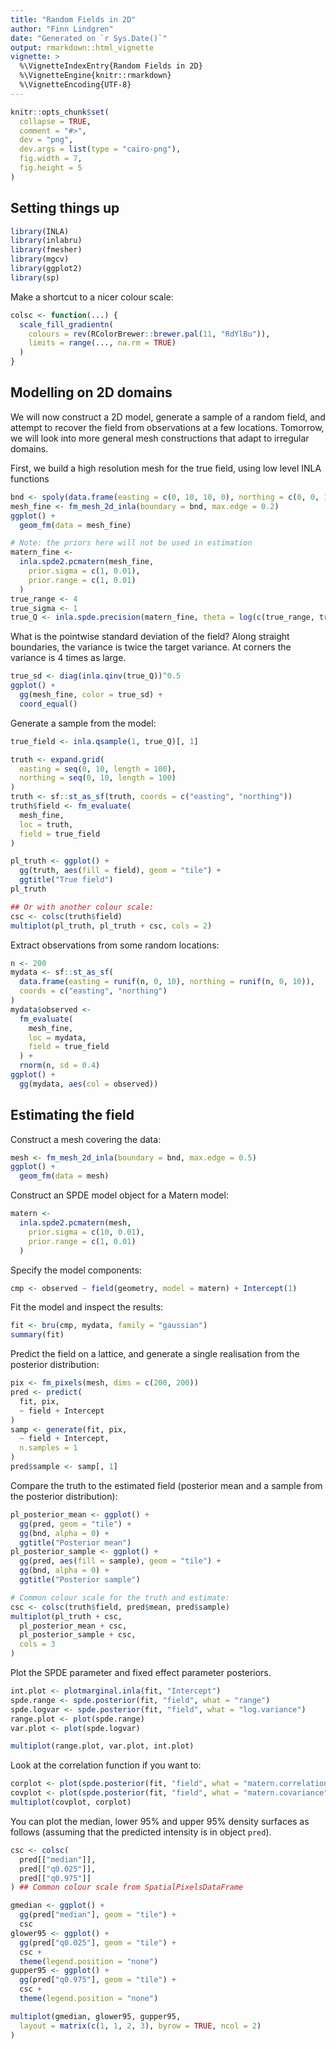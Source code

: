 ```yaml
---
title: "Random Fields in 2D"
author: "Finn Lindgren"
date: "Generated on `r Sys.Date()`"
output: rmarkdown::html_vignette
vignette: >
  %\VignetteIndexEntry{Random Fields in 2D}
  %\VignetteEngine{knitr::rmarkdown}
  %\VignetteEncoding{UTF-8}
---
```


```r
knitr::opts_chunk$set(
  collapse = TRUE,
  comment = "#>",
  dev = "png",
  dev.args = list(type = "cairo-png"),
  fig.width = 7,
  fig.height = 5
)
```

Setting things up
----------------

```r
library(INLA)
library(inlabru)
library(fmesher)
library(mgcv)
library(ggplot2)
library(sp)
```

Make a shortcut to a nicer colour scale:

```r
colsc <- function(...) {
  scale_fill_gradientn(
    colours = rev(RColorBrewer::brewer.pal(11, "RdYlBu")),
    limits = range(..., na.rm = TRUE)
  )
}
```


Modelling on 2D domains
----------------
We will now construct a 2D model, generate a sample of a
random field, and attempt to recover the field from observations at a few locations.
Tomorrow, we will look into more general mesh constructions that adapt to irregular domains.

First, we build a high resolution mesh for the true field, using low level INLA functions

```r
bnd <- spoly(data.frame(easting = c(0, 10, 10, 0), northing = c(0, 0, 10, 10)))
mesh_fine <- fm_mesh_2d_inla(boundary = bnd, max.edge = 0.2)
ggplot() +
  geom_fm(data = mesh_fine)

# Note: the priors here will not be used in estimation
matern_fine <-
  inla.spde2.pcmatern(mesh_fine,
    prior.sigma = c(1, 0.01),
    prior.range = c(1, 0.01)
  )
true_range <- 4
true_sigma <- 1
true_Q <- inla.spde.precision(matern_fine, theta = log(c(true_range, true_sigma)))
```
What is the pointwise standard deviation of the field? Along straight boundaries,
the variance is twice the target variance. At corners the variance is 4 times as large.

```r
true_sd <- diag(inla.qinv(true_Q))^0.5
ggplot() +
  gg(mesh_fine, color = true_sd) +
  coord_equal()
```

Generate a sample from the model:

```r
true_field <- inla.qsample(1, true_Q)[, 1]

truth <- expand.grid(
  easting = seq(0, 10, length = 100),
  northing = seq(0, 10, length = 100)
)
truth <- sf::st_as_sf(truth, coords = c("easting", "northing"))
truth$field <- fm_evaluate(
  mesh_fine,
  loc = truth,
  field = true_field
)

pl_truth <- ggplot() +
  gg(truth, aes(fill = field), geom = "tile") +
  ggtitle("True field")
pl_truth

## Or with another colour scale:
csc <- colsc(truth$field)
multiplot(pl_truth, pl_truth + csc, cols = 2)
```

Extract observations from some random locations:

```r
n <- 200
mydata <- sf::st_as_sf(
  data.frame(easting = runif(n, 0, 10), northing = runif(n, 0, 10)),
  coords = c("easting", "northing")
)
mydata$observed <-
  fm_evaluate(
    mesh_fine,
    loc = mydata,
    field = true_field
  ) +
  rnorm(n, sd = 0.4)
ggplot() +
  gg(mydata, aes(col = observed))
```

Estimating the field
----------

Construct a mesh covering the data:

```r
mesh <- fm_mesh_2d_inla(boundary = bnd, max.edge = 0.5)
ggplot() +
  geom_fm(data = mesh)
```

Construct an SPDE model object for a Matern model:

```r
matern <-
  inla.spde2.pcmatern(mesh,
    prior.sigma = c(10, 0.01),
    prior.range = c(1, 0.01)
  )
```

Specify the model components:

```r
cmp <- observed ~ field(geometry, model = matern) + Intercept(1)
```

Fit the model and inspect the results:

```r
fit <- bru(cmp, mydata, family = "gaussian")
summary(fit)
```

Predict the field on a lattice, and generate
a single realisation from the posterior distribution:

```r
pix <- fm_pixels(mesh, dims = c(200, 200))
pred <- predict(
  fit, pix,
  ~ field + Intercept
)
samp <- generate(fit, pix,
  ~ field + Intercept,
  n.samples = 1
)
pred$sample <- samp[, 1]
```

Compare the truth to the estimated field
(posterior mean and a sample from the posterior distribution):


```r
pl_posterior_mean <- ggplot() +
  gg(pred, geom = "tile") +
  gg(bnd, alpha = 0) +
  ggtitle("Posterior mean")
pl_posterior_sample <- ggplot() +
  gg(pred, aes(fill = sample), geom = "tile") +
  gg(bnd, alpha = 0) +
  ggtitle("Posterior sample")

# Common colour scale for the truth and estimate:
csc <- colsc(truth$field, pred$mean, pred$sample)
multiplot(pl_truth + csc,
  pl_posterior_mean + csc,
  pl_posterior_sample + csc,
  cols = 3
)
```

Plot the SPDE parameter and fixed effect parameter posteriors.


```r
int.plot <- plotmarginal.inla(fit, "Intercept")
spde.range <- spde.posterior(fit, "field", what = "range")
spde.logvar <- spde.posterior(fit, "field", what = "log.variance")
range.plot <- plot(spde.range)
var.plot <- plot(spde.logvar)

multiplot(range.plot, var.plot, int.plot)
```

Look at the correlation function if you want to:


```r
corplot <- plot(spde.posterior(fit, "field", what = "matern.correlation"))
covplot <- plot(spde.posterior(fit, "field", what = "matern.covariance"))
multiplot(covplot, corplot)
```

You can plot the median, lower 95% and upper 95% density surfaces as follows (assuming
that the predicted intensity is in object `pred`).


```r
csc <- colsc(
  pred[["median"]],
  pred[["q0.025"]],
  pred[["q0.975"]]
) ## Common colour scale from SpatialPixelsDataFrame

gmedian <- ggplot() +
  gg(pred["median"], geom = "tile") +
  csc
glower95 <- ggplot() +
  gg(pred["q0.025"], geom = "tile") +
  csc +
  theme(legend.position = "none")
gupper95 <- ggplot() +
  gg(pred["q0.975"], geom = "tile") +
  csc +
  theme(legend.position = "none")

multiplot(gmedian, glower95, gupper95,
  layout = matrix(c(1, 1, 2, 3), byrow = TRUE, ncol = 2)
)
```
